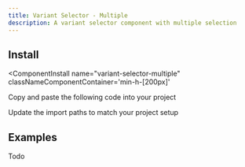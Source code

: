 ```yaml
---
title: Variant Selector - Multiple
description: A variant selector component with multiple selection
---
```



<ComponentPreview 
  name="variant-selector-multiple-ex-01"     
  classNameComponentContainer='min-h-[200px]' 
/>


## Install
<ComponentInstall
  name="variant-selector-multiple"     
  classNameComponentContainer='min-h-[200px]' 
>
<CLIInstall  name="variant-selector-multiple"   />

<ManualInstall>

<Steps>

<Step>

Copy and paste the following code into your project

</Step>

<ComponentSource name="variant-selector-multiple"/>

<Step>

Update the import paths to match your project setup

</Step>

</Steps>


</ManualInstall>


</ComponentInstall>


## Examples

Todo

